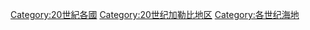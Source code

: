[[Category:20世紀各國|Category:20世紀各國]]
[[Category:20世纪加勒比地区|Category:20世纪加勒比地区]]
[[Category:各世纪海地|Category:各世纪海地]]